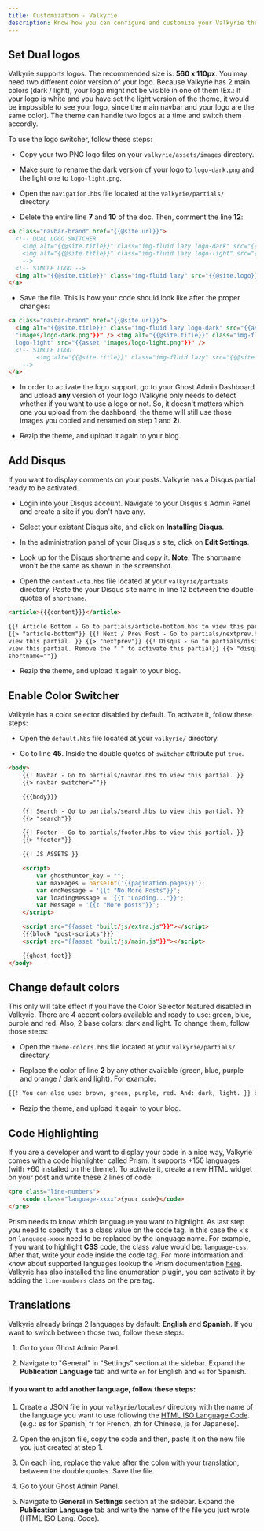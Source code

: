 ```yaml
---
title: Customization - Valkyrie
description: Know how you can configure and customize your Valkyrie theme.
---
```


## Set Dual logos

Valkyrie supports logos. The recommended size is: **560 x 110px**. You may need two different color version of your logo. Because Valkyrie has 2 main colors (dark / light), your logo might not be visible in one of them (Ex.: If your logo is white and you have set the light version of the theme, it would be impossible to see your logo, since the main navbar and your logo are the same color). The theme can handle two logos at a time and switch them accordly.

To use the logo switcher, follow these steps:

- Copy your two PNG logo files on your `valkyrie/assets/images` directory.

- Make sure to rename the dark version of your logo to `logo-dark.png` and the light one to `logo-light.png`.

- Open the `navigation.hbs` file located at the `valkyrie/partials/` directory.

- Delete the entire line **7** and **10** of the doc. Then, comment the line **12**:

```html title=valkyrie/partials/navbar.hbs highlight={2,5,7}
<a class="navbar-brand" href="{{@site.url}}">
  <!-- DUAL LOGO SWITCHER
    <img alt="{{@site.title}}" class="img-fluid lazy logo-dark" src="{{asset "images/logo-dark.png"}}" />
    <img alt="{{@site.title}}" class="img-fluid lazy logo-light" src="{{asset "images/logo-light.png"}}" />
    -->
  <!-- SINGLE LOGO -->
  <img alt="{{@site.title}}" class="img-fluid lazy" src="{{@site.logo}}" />
</a>
```

- Save the file. This is how your code should look like after the proper changes:

```html title=valkyrie/partials/navbar.hbs
<a class="navbar-brand" href="{{@site.url}}">
  <img alt="{{@site.title}}" class="img-fluid lazy logo-dark" src="{{asset
  "images/logo-dark.png"}}" /> <img alt="{{@site.title}}" class="img-fluid lazy
  logo-light" src="{{asset "images/logo-light.png"}}" />
  <!-- SINGLE LOGO 
        <img alt="{{@site.title}}" class="img-fluid lazy" src="{{@site.logo}}" />
    -->
</a>
```

- In order to activate the logo support, go to your Ghost Admin Dashboard and upload **any** version of your logo (Valkyrie only needs to detect whether if you want to use a logo or not. So, it doesn't matters which one you upload from the dashboard, the theme will still use those images you copied and renamed on step **1** and **2**).

- Rezip the theme, and upload it again to your blog.

## Add Disqus

If you want to display comments on your posts. Valkyrie has a Disqus partial ready to be activated.

- Login into your Disqus account. Navigate to your Disqus's Admin Panel and create a site if you don't have any.

- Select your existant Disqus site, and click on **Installing Disqus**.

- In the administration panel of your Disqus's site, click on **Edit Settings**.

- Look up for the Disqus shortname and copy it. **Note:** The shortname won't be the same as shown in the screenshot.

- Open the `content-cta.hbs` file located at your `valkyrie/partials` directory. Paste the your Disqus site name in line 12 between the double quotes of `shortname`.

```html title=valkyrie/partials/content-cta.hbs highlight={12}
<article>{{{content}}}</article>

{{! Article Bottom - Go to partials/article-bottom.hbs to view this partial. }}
{{> "article-bottom"}} {{! Next / Prev Post - Go to partials/nextprev.hbs to
view this partial. }} {{> "nextprev"}} {{! Disqus - Go to partials/disqus.hbs to
view this partial. Remove the "!" to activate this partial}} {{> "disqus"
shortname=""}}
```

- Rezip the theme, and upload it again to your blog.

## Enable Color Switcher

Valkyrie has a color selector disabled by default. To activate it, follow these steps:

- Open the `default.hbs` file located at your `valkyrie/` directory.

- Go to line **45**. Inside the double quotes of `switcher` attribute put `true`.

```html title=valkyrie/default.hbs highlight={3}
<body>
    {{! Navbar - Go to partials/navbar.hbs to view this partial. }}
    {{> navbar switcher=""}}

    {{{body}}}

    {{! Search - Go to partials/search.hbs to view this partial. }}
    {{> "search"}}

    {{! Footer - Go to partials/footer.hbs to view this partial. }}
    {{> "footer"}}

    {{! JS ASSETS }}

    <script>
        var ghosthunter_key = "";
        var maxPages = parseInt('{{pagination.pages}}');
        var endMessage = '{{t "No More Posts"}}';
        var loadingMessage = '{{t "Loading..."}}';
        var Message = '{{t "More posts"}}';
    </script>

    <script src="{{asset "built/js/extra.js"}}"></script>
    {{{block "post-scripts"}}}
    <script src="{{asset "built/js/main.js"}}"></script>

    {{ghost_foot}}
</body>
```

## Change default colors

This only will take effect if you have the Color Selector featured disabled in Valkyrie. There are 4 accent colors available and ready to use: green, blue, purple and red. Also, 2 base colors: dark and light. To change them, follow those steps:

- Open the `theme-colors.hbs` file located at your `valkyrie/partials/` directory.

- Replace the color of line **2** by any other available (green, blue, purple and orange / dark and light). For example:

```html title=valkyrie/partials/theme-colors.hbs highlight={2}
{{! You can also use: brown, green, purple, red. And: dark, light. }} brown dark
```

- Rezip the theme, and upload it again to your blog.

## Code Highlighting

If you are a developer and want to display your code in a nice way, Valkyrie comes with a code highlighter called Prism. It supports +150 languages (with +60 installed on the theme). To activate it, create a new HTML widget on your post and write these 2 lines of code:

```html
<pre class="line-numbers">
    <code class="language-xxxx">{your code}</code>
</pre>
```

Prism needs to know which languague you want to highlight. As last step you need to specify it as a class value on the code tag. In this case the `x`'s on `language-xxxx` need to be replaced by the language name. For example, if you want to highlight **CSS** code, the class value would be: `language-css`. After that, write your code inside the code tag. For more information and know about supported languages lookup the Prism documentation [here](https://prismjs.com/). Valkyrie has also installed the line enumeration plugin, you can activate it by adding the `line-numbers` class on the pre tag.

## Translations

Valkyrie already brings 2 languages by default: **English** and **Spanish**. If you want to switch between those two, follow these steps:

1. Go to your Ghost Admin Panel.

2. Navigate to "General" in "Settings" section at the sidebar. Expand the **Publication Language** tab and write `en` for English and `es` for Spanish.

#### If you want to add another language, follow these steps:

1. Create a JSON file in your `valkyrie/locales/` directory with the name of the language you want to use following the [HTML ISO Language Code](https://www.w3schools.com/tags/ref_language_codes.asp). (e.g.: es for Spanish, fr for French, zh for Chinese, ja for Japanese).

2. Open the en.json file, copy the code and then, paste it on the new file you just created at step 1.

3. On each line, replace the value after the colon with your translation, between the double quotes. Save the file.

4. Go to your Ghost Admin Panel.

5. Navigate to **General** in **Settings** section at the sidebar. Expand the **Publication Language** tab and write the name of the file you just wrote (HTML ISO Lang. Code).
